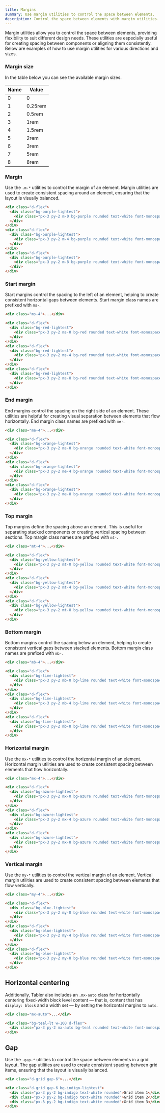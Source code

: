 ```yaml
---
title: Margins
summary: Use margin utilities to control the space between elements.
description: Control the space between elements with margin utilities.
---
```


Margin utilities allow you to control the space between elements, providing flexibility to suit different design needs. These utilities are especially useful for creating spacing between components or aligning them consistently. Below are examples of how to use margin utilities for various directions and sizes.


### Margin size

In the table below you can see the available margin sizes.

Name|Value
-|-
0|0
1|0.25rem
2|0.5rem
3|1rem
4|1.5rem
5|2rem
6|3rem
7|5rem
8|8rem


### Margin

Use the `.m-*` utilities to control the margin of an element. Margin utilities are used to create consistent spacing around an element, ensuring that the layout is visually balanced.

```html example hide-code centered separated vertical
<div class="d-flex">
  <div class="bg-purple-lightest">
    <div class="px-3 py-2 m-0 bg-purple rounded text-white font-monospace">.m-0</div>
  </div>
</div>
<div class="d-flex">
  <div class="bg-purple-lightest">
    <div class="px-3 py-2 m-4 bg-purple rounded text-white font-monospace">.m-4</div>
  </div>
</div>
<div class="d-flex">
  <div class="bg-purple-lightest">
    <div class="px-3 py-2 m-8 bg-purple rounded text-white font-monospace">.m-8</div>
  </div>
</div>
```

### Start margin

Start margins control the spacing to the left of an element, helping to create consistent horizontal gaps between elements. Start margin class names are prefixed with `ms-`.

```html
<div class="ms-4">...</div>
```

```html example hide-code centered separated vertical
<div class="d-flex">
  <div class="bg-red-lightest">
    <div class="px-3 py-2 ms-0 bg-red rounded text-white font-monospace">.ms-0</div>
  </div>
</div>
<div class="d-flex">
  <div class="bg-red-lightest">
    <div class="px-3 py-2 ms-4 bg-red rounded text-white font-monospace">.ms-4</div>
  </div>
</div>
<div class="d-flex">
  <div class="bg-red-lightest">
    <div class="px-3 py-2 ms-8 bg-red rounded text-white font-monospace">.ms-8</div>
  </div>
</div>
```

### End margin

End margins control the spacing on the right side of an element. These utilities are helpful for creating visual separation between elements that flow horizontally. End margin class names are prefixed with `me-`.

```html
<div class="me-4">...</div>
```

```html example hide-code centered separated vertical
<div class="d-flex">
  <div class="bg-orange-lightest">
    <div class="px-3 py-2 ms-0 bg-orange rounded text-white font-monospace">.me-0</div>
  </div>
</div>
<div class="d-flex">
  <div class="bg-orange-lightest">
    <div class="px-3 py-2 me-4 bg-orange rounded text-white font-monospace">.me-4</div>
  </div>
</div>
<div class="d-flex">
  <div class="bg-orange-lightest">
    <div class="px-3 py-2 me-8 bg-orange rounded text-white font-monospace">.me-8</div>
  </div>
</div>
```

### Top margin

Top margins define the spacing above an element. This is useful for separating stacked components or creating vertical spacing between sections. Top margin class names are prefixed with `mt-`.

```html
<div class="mt-4">...</div>
```

```html example hide-code centered separated vertical
<div class="d-flex">
  <div class="bg-yellow-lightest">
    <div class="px-3 py-2 mt-0 bg-yellow rounded text-white font-monospace">.mt-0</div>
  </div>
</div>
<div class="d-flex">
  <div class="bg-yellow-lightest">
    <div class="px-3 py-2 mt-4 bg-yellow rounded text-white font-monospace">.mt-4</div>
  </div>
</div>
<div class="d-flex">
  <div class="bg-yellow-lightest">
    <div class="px-3 py-2 mt-8 bg-yellow rounded text-white font-monospace">.mt-8</div>
  </div>
</div>
```

### Bottom margin

Bottom margins control the spacing below an element, helping to create consistent vertical gaps between stacked elements. Bottom margin class names are prefixed with `mb-`.

```html
<div class="mb-4">...</div>
```

```html example hide-code centered separated vertical
<div class="d-flex">
  <div class="bg-lime-lightest">
    <div class="px-3 py-2 mb-0 bg-lime rounded text-white font-monospace">.mb-0</div>
  </div>
</div>
<div class="d-flex">
  <div class="bg-lime-lightest">
    <div class="px-3 py-2 mb-4 bg-lime rounded text-white font-monospace">.mb-4</div>
  </div>
</div>
<div class="d-flex">
  <div class="bg-lime-lightest">
    <div class="px-3 py-2 mb-8 bg-lime rounded text-white font-monospace">.mb-8</div>
  </div>
</div>
```

### Horizontal margin

Use the `mx-*` utilities to control the horizontal margin of an element. Horizontal margin utilities are used to create consistent spacing between elements that flow horizontally.

```html
<div class="mx-4">...</div>
```

```html example hide-code centered separated vertical
<div class="d-flex">
  <div class="bg-azure-lightest">
    <div class="px-3 py-2 mx-0 bg-azure rounded text-white font-monospace">.mx-0</div>
  </div>
</div>
<div class="d-flex">
  <div class="bg-azure-lightest">
    <div class="px-3 py-2 mx-4 bg-azure rounded text-white font-monospace">.mx-4</div>
  </div>
</div>
<div class="d-flex">
  <div class="bg-azure-lightest">
    <div class="px-3 py-2 mx-8 bg-azure rounded text-white font-monospace">.mx-8</div>
  </div>
</div>
```


### Vertical margin

Use the `my-*` utilities to control the vertical margin of an element. Vertical margin utilities are used to create consistent spacing between elements that flow vertically.

```html
<div class="my-4">...</div>
```

```html example hide-code centered separated vertical
<div class="d-flex">
  <div class="bg-blue-lightest">
    <div class="px-3 py-2 my-0 bg-blue rounded text-white font-monospace">.my-0</div>
  </div>
</div>
<div class="d-flex">
  <div class="bg-blue-lightest">
    <div class="px-3 py-2 my-4 bg-blue rounded text-white font-monospace">.my-4</div>
  </div>
</div>
<div class="d-flex">
  <div class="bg-blue-lightest">
    <div class="px-3 py-2 my-8 bg-blue rounded text-white font-monospace">.my-8</div>
  </div>
</div>
```

## Horizontal centering

Additionally, Tabler also includes an `.mx-auto` class for horizontally centering fixed-width block level content — that is, content that has `display: block` and a width set — by setting the horizontal margins to `auto`.

```html
<div class="mx-auto">...</div>
```

```html example hide-code centered vertical
<div class="bg-teal-lt w-100 d-flex">
  <div class="px-3 py-2 mx-auto bg-teal rounded text-white font-monospace">.mx-auto</div>
</div>
```

## Gap

Use the `.gap-*` utilities to control the space between elements in a grid layout. The gap utilities are used to create consistent spacing between grid items, ensuring that the layout is visually balanced.

```html
<div class="d-grid gap-6">...</div>
```

```html example 
<div class="d-grid gap-6 bg-indigo-lightest">
  <div class="px-3 py-2 bg-indigo text-white rounded">Grid item 1</div>
  <div class="px-3 py-2 bg-indigo text-white rounded">Grid item 2</div>
  <div class="px-3 py-2 bg-indigo text-white rounded">Grid item 3</div>
</div>
```
